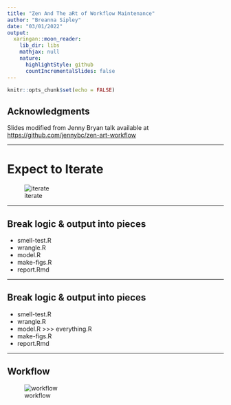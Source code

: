 ```yaml
---
title: "Zen And The aRt of Workflow Maintenance"
author: "Breanna Sipley"
date: "03/01/2022"
output:
  xaringan::moon_reader:
    lib_dir: libs
    mathjax: null
    nature:
      highlightStyle: github
      countIncrementalSlides: false
---
```


```r
knitr::opts_chunk$set(echo = FALSE)
```

## Acknowledgments

Slides modified from Jenny Bryan talk available at <https://github.com/jennybc/zen-art-workflow>

---

# Expect to Iterate

![iterate](images/iterate.png)

---

## Break logic & output into pieces

- smell-test.R
- wrangle.R
- model.R
- make-figs.R
- report.Rmd

---

## Break logic & output into pieces

- smell-test.R
- wrangle.R
- model.R           >>> everything.R
- make-figs.R
- report.Rmd

---

## Workflow

![workflow](images/workflow.png)